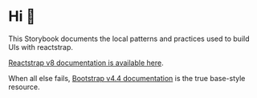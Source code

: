 
<Meta title="Introduction" />

# Hi 👋

This Storybook documents the local patterns and practices used to build UIs with reactstrap.

[Reactstrap v8 documentation is available here](https://deploy-preview-2356--reactstrap.netlify.app/).

When all else fails, [Bootstrap v4.4 documentation](https://getbootstrap.com/docs/4.4/getting-started/introduction/) is the true base-style resource.
